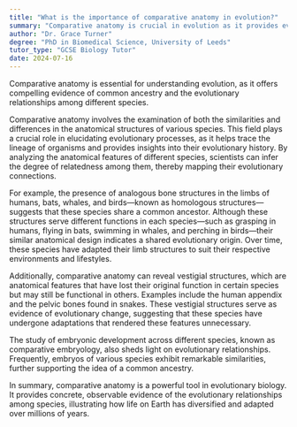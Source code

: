 ```yaml
---
title: "What is the importance of comparative anatomy in evolution?"
summary: "Comparative anatomy is crucial in evolution as it provides evidence of common ancestry and evolutionary relationships between species."
author: "Dr. Grace Turner"
degree: "PhD in Biomedical Science, University of Leeds"
tutor_type: "GCSE Biology Tutor"
date: 2024-07-16
---
```


Comparative anatomy is essential for understanding evolution, as it offers compelling evidence of common ancestry and the evolutionary relationships among different species.

Comparative anatomy involves the examination of both the similarities and differences in the anatomical structures of various species. This field plays a crucial role in elucidating evolutionary processes, as it helps trace the lineage of organisms and provides insights into their evolutionary history. By analyzing the anatomical features of different species, scientists can infer the degree of relatedness among them, thereby mapping their evolutionary connections.

For example, the presence of analogous bone structures in the limbs of humans, bats, whales, and birds—known as homologous structures—suggests that these species share a common ancestor. Although these structures serve different functions in each species—such as grasping in humans, flying in bats, swimming in whales, and perching in birds—their similar anatomical design indicates a shared evolutionary origin. Over time, these species have adapted their limb structures to suit their respective environments and lifestyles.

Additionally, comparative anatomy can reveal vestigial structures, which are anatomical features that have lost their original function in certain species but may still be functional in others. Examples include the human appendix and the pelvic bones found in snakes. These vestigial structures serve as evidence of evolutionary change, suggesting that these species have undergone adaptations that rendered these features unnecessary.

The study of embryonic development across different species, known as comparative embryology, also sheds light on evolutionary relationships. Frequently, embryos of various species exhibit remarkable similarities, further supporting the idea of a common ancestry.

In summary, comparative anatomy is a powerful tool in evolutionary biology. It provides concrete, observable evidence of the evolutionary relationships among species, illustrating how life on Earth has diversified and adapted over millions of years.
    